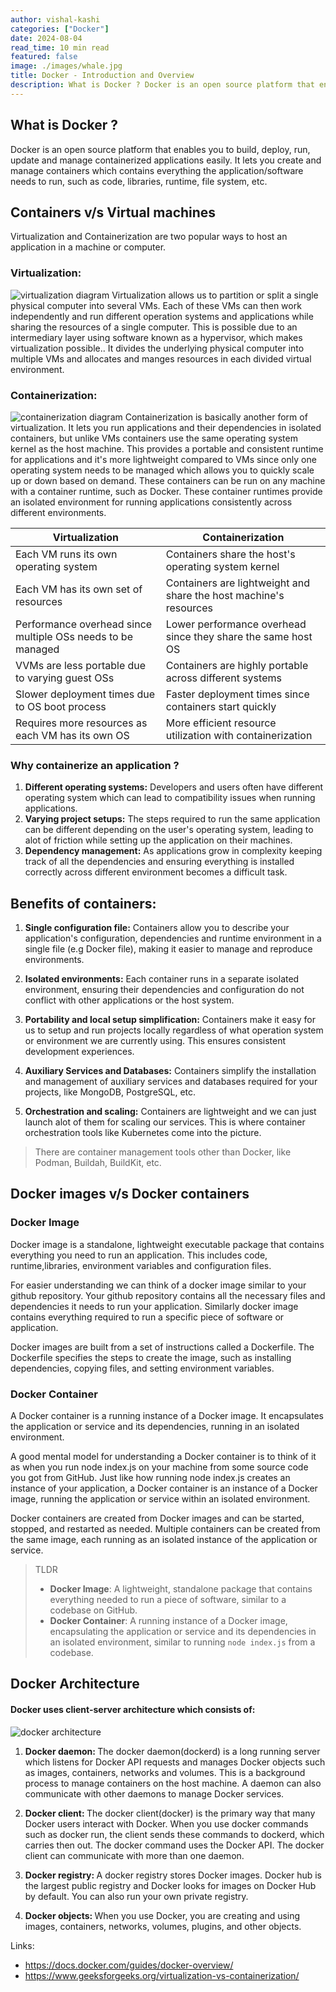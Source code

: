 ```yaml
---
author: vishal-kashi
categories: ["Docker"]
date: 2024-08-04
read_time: 10 min read
featured: false
image: ./images/whale.jpg
title: Docker - Introduction and Overview
description: What is Docker ? Docker is an open source platform that enables you to build, deploy, run, update and manage containerized applications easily. It lets you create and manage containers which contains everything the application/sofware needs to run, such as code, libraries, runtime, file system, etc.
---
```


## What is Docker ?
Docker is an open source platform that enables you to build, deploy, run, update and manage containerized applications easily.
It lets you create and manage containers which contains everything the application/software needs to run, such as code, libraries, runtime, file system, etc.

## Containers v/s Virtual machines

Virtualization and Containerization are two popular ways to host an application in a machine or computer.

### Virtualization: 
<Image src={virtualization} alt="virtualization diagram" class="rounded-md"/>
Virtualization allows us to partition or split a single physical computer into several VMs. Each of these VMs can then work independently and run different
operation systems and applications while sharing the resources of a single computer. This is possible due to an intermediary layer using software known as a hypervisor, which makes virtualization possible.. It divides the underlying physical computer into multiple VMs and allocates and manges resources in each divided virtual environment.

### Containerization:
<Image src={containerization} alt="containerization diagram" class="rounded-md"/>
Containerization is basically another form of virtualization. It lets you run applications and their dependencies in isolated containers, but unlike VMs
containers use the same operating system kernel as the host machine. This provides a portable and consistent runtime for applications and it's more lightweight
compared to VMs since only one operating system needs to be managed which allows you to quickly scale up or down based on demand. These containers can be run on any machine with a container runtime, such as Docker. These container runtimes provide an isolated environment for running applications consistently across different environments.

| Virtualization                                              | Containerization       
| ----------------------------------------------------------- | ---------------------------------------------------------------
| Each VM runs its own operating system                       | Containers share the host's operating system kernel  
| Each VM has its own set of resources                        | Containers are lightweight and share the host machine's resources 
| Performance overhead since multiple OSs needs to be managed | Lower performance overhead since they share the same host OS 
| VVMs are less portable due to varying guest OSs             | Containers are highly portable across different systems  
| Slower deployment times due to OS boot process              | Faster deployment times since containers start quickly 
| Requires more resources as each VM has its own OS           | More efficient resource utilization with containerization

### Why containerize an application ?
1. <b>Different operating systems:</b> Developers and users often have different operating system which can lead to compatibility issues when running applications.
2. <b>Varying project setups:</b> The steps required to run the same application can be different depending on the user's operating system, leading to alot of
friction while setting up the application on their machines.
3. <b>Dependency management:</b> As applications grow in complexity keeping track of all the dependencies and ensuring everything is installed correctly across
different environment becomes a difficult task.

## Benefits of containers:
1. <b>Single configuration file:</b> Containers allow you to describe your application's configuration, dependencies and runtime environment in a single file
(e.g Docker file), making it easier to manage and reproduce environments.

2. <b>Isolated environments:</b> Each container runs in a separate isolated environment, ensuring their dependencies and configuration do not conflict with other
applications or the host system.

3. <b>Portability and local setup simplification:</b> Containers make it easy for us to setup and run projects locally regardless of what operation system or environment we are
currently using. This ensures consistent development experiences.

4. <b>Auxiliary Services and Databases:</b> Containers simplify the installation and management of auxiliary services and databases required for your projects, like MongoDB, PostgreSQL, etc.

5. <b>Orchestration and scaling:</b> Containers are lightweight and we can just launch alot of them for scaling our services. This is where container orchestration tools like Kubernetes come into the picture.

>There are container management tools other than Docker, like Podman, Buildah, BuildKit, etc.

## Docker images v/s Docker containers

### Docker Image
Docker image is a standalone, lightweight executable package that contains everything you need to run an application. This includes code, runtime,libraries, environment variables and configuration files.

For easier understanding we can think of a docker image similar to your github repository. Your github repository contains all the necessary files and dependencies it needs to run your application. Similarly docker
image contains everything required to run a specific piece of software or application.

Docker images are built from a set of instructions called a Dockerfile. The Dockerfile specifies the steps to create the image, such as installing dependencies, copying files, and setting environment variables.

### Docker Container
A Docker container is a running instance of a Docker image. It encapsulates the application or service and its dependencies, running in an isolated environment.

A good mental model for understanding a Docker container is to think of it as when you run node index.js on your machine from some source code you got from GitHub. Just like how running node index.js creates an instance of your application, a Docker container is an instance of a Docker image, running the application or service within an isolated environment.

Docker containers are created from Docker images and can be started, stopped, and restarted as needed. Multiple containers can be created from the same image, each running as an isolated instance of the application or service.

>TLDR
>- **Docker Image**: A lightweight, standalone package that contains everything needed to run a piece of software, similar to a codebase on GitHub.
>- **Docker Container**: A running instance of a Docker image, encapsulating the application or service and its dependencies in an isolated environment, similar to running `node index.js` from a codebase.


## Docker Architecture

#### Docker uses client-server architecture which consists of:

<Image src={docker_architecture} alt="docker architecture" class="rounded-md"/>

1. <b>Docker daemon: </b>
The docker daemon(dockerd) is a long running server which listens for Docker API requests and manages Docker objects such as images, containers, networks and volumes.
This is a background process to manage containers on the host machine. A daemon can also communicate with other daemons to manage Docker services.

2. <b>Docker client: </b>
The docker client(docker) is the primary way that many Docker users interact with Docker. When you use docker commands such as docker run, the client sends these commands to dockerd, which carries then out.
The docker command uses the Docker API. The docker client can communicate with more than one daemon.

3. <b>Docker registry: </b>
A docker registry stores Docker images. Docker hub is the largest public registry and Docker looks for images on Docker Hub by default. You can also run your own private registry.

4. <b>Docker objects: </b>
When you use Docker, you are creating and using images, containers, networks, volumes, plugins, and other objects.




Links:
- https://docs.docker.com/guides/docker-overview/
- https://www.geeksforgeeks.org/virtualization-vs-containerization/

